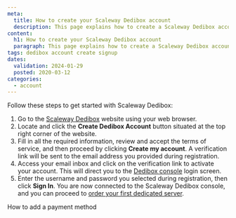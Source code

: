 ```yaml
---
meta:
  title: How to create your Scaleway Dedibox account
  description: This page explains how to create a Scaleway Dedibox account
content:
  h1: How to create your Scaleway Dedibox account
  paragraph: This page explains how to create a Scaleway Dedibox account
tags: dedibox account create signup
dates:
  validation: 2024-01-29
  posted: 2020-03-12
categories:
  - account
---
```


Follow these steps to get started with Scaleway Dedibox:

1. Go to the [Scaleway Dedibox](https://www.scaleway.com/en/dedibox/) website using your web browser.
2. Locate and click the **Create Dedibox Account** button situated at the top right corner of the website.
3. Fill in all the required information, review and accept the terms of service, and then proceed by clicking **Create my account**. A verification link will be sent to the email address you provided during registration.
4. Access your email inbox and click on the verification link to activate your account. This will direct you to the [Dedibox console](https://console.online.net) login screen.
5. Enter the username and password you selected during registration, then click **Sign In**.
   You are now connected to the Scaleway Dedibox console, and you can proceed to [order your first dedicated server](/dedibox/dedicated-servers/how-to/order-a-server/).
    <Lightbox src="scaleway-dedibox-console.webp" alt="" />


<Navigation title="See also">
  <NextButton to="/dedibox-console/account/how-to/add-payment-method/">How to add a payment method</NextButton>
</Navigation>